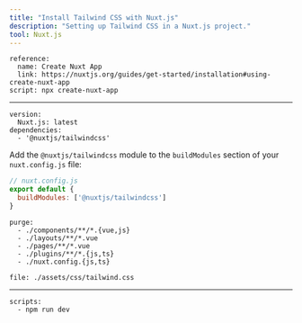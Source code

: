 ```yaml
---
title: "Install Tailwind CSS with Nuxt.js"
description: "Setting up Tailwind CSS in a Nuxt.js project."
tool: Nuxt.js
---
```



```preval installation
reference:
  name: Create Nuxt App
  link: https://nuxtjs.org/guides/get-started/installation#using-create-nuxt-app
script: npx create-nuxt-app
```

---

```preval setup
version:
  Nuxt.js: latest
dependencies:
  - '@nuxtjs/tailwindcss'
```

Add the `@nuxtjs/tailwindcss` module to the `buildModules` section of your `nuxt.config.js` file:

```js
// nuxt.config.js
export default {
  buildModules: ['@nuxtjs/tailwindcss']
}
```

```preval configuration
purge:
  - ./components/**/*.{vue,js}
  - ./layouts/**/*.vue
  - ./pages/**/*.vue
  - ./plugins/**/*.{js,ts}
  - ./nuxt.config.{js,ts}
```

```preval include
file: ./assets/css/tailwind.css
```

---

```preval finish
scripts:
  - npm run dev
```

